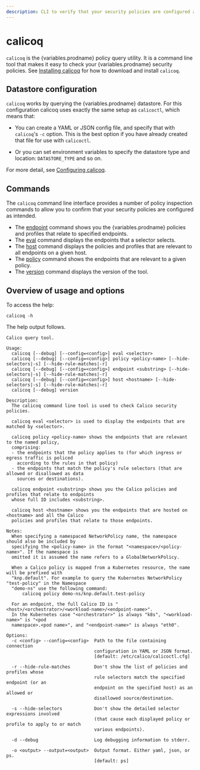 ```yaml
---
description: CLI to verify that your security policies are configured as intended.
---
```



# calicoq

`calicoq` is the {variables.prodname} policy query utility. It is a command line tool that
makes it easy to check your {variables.prodname} security policies.
See [Installing calicoq](../../../operations/clis/calicoq/index.mdx) for
how to download and install `calicoq`.

## Datastore configuration

`calicoq` works by querying the {variables.prodname} datastore. For this configuration calicoq uses exactly the same
setup as `calicoctl`, which means that:

- You can create a YAML or JSON config file, and specify that with `calicoq`'s
  `-c` option. This is the best option if you have already created that file
  for use with `calicoctl`.

- Or you can set environment variables to specify the datastore type and
  location: `DATASTORE_TYPE` and so on.

For more detail, see
[Configuring calicoq](../../../operations/clis/calicoq/configure/index.mdx).

## Commands

The `calicoq` command line interface provides a number of policy inspection
commands to allow you to confirm that your security policies are configured
as intended.

- The [endpoint](endpoint.mdx)
  command shows you the {variables.prodname} policies and profiles that relate to specified
  endpoints.
- The [eval](eval.mdx) command
  displays the endpoints that a selector selects.
- The [host](host.mdx) command
  displays the policies and profiles that are relevant to all endpoints on a
  given host.
- The [policy](policy.mdx)
  command shows the endpoints that are relevant to a given policy.
- The [version](version.mdx)
  command displays the version of the tool.

## Overview of usage and options

To access the help:

```
calicoq -h
```

The help output follows.

```
Calico query tool.

Usage:
  calicoq [--debug] [--config=<config>] eval <selector>
  calicoq [--debug] [--config=<config>] policy <policy-name> [--hide-selectors|-s] [--hide-rule-matches|-r]
  calicoq [--debug] [--config=<config>] endpoint <substring> [--hide-selectors|-s] [--hide-rule-matches|-r]
  calicoq [--debug] [--config=<config>] host <hostname> [--hide-selectors|-s] [--hide-rule-matches|-r]
  calicoq [--debug] version

Description:
  The calicoq command line tool is used to check Calico security policies.

  calicoq eval <selector> is used to display the endpoints that are matched by <selector>.

  calicoq policy <policy-name> shows the endpoints that are relevant to the named policy,
  comprising:
  - the endpoints that the policy applies to (for which ingress or egress traffic is policed
    according to the rules in that policy)
  - the endpoints that match the policy's rule selectors (that are allowed or disallowed as data
    sources or destinations).

  calicoq endpoint <substring> shows you the Calico policies and profiles that relate to endpoints
  whose full ID includes <substring>.

  calicoq host <hostname> shows you the endpoints that are hosted on <hostname> and all the Calico
  policies and profiles that relate to those endpoints.

Notes:
  When specifying a namespaced NetworkPolicy name, the namespace should also be included by
  specifying the <policy-name> in the format "<namespace>/<policy-name>". If the namespace is
  omitted it is assumed the name refers to a GlobalNetworkPolicy.

  When a Calico policy is mapped from a Kubernetes resource, the name will be prefixed with
  "knp.default". For example to query the Kubernetes NetworkPolicy "test-policy" in the Namespace
  "demo-ns" use the following command:
      calicoq policy demo-ns/knp.default.test-policy

  For an endpoint, the full Calico ID is "<host>/<orchestrator>/<workload-name>/<endpoint-name>".
  In the Kubernetes case "<orchestrator>" is always "k8s", "<workload-name>" is "<pod
  namespace>.<pod name>", and "<endpoint-name>" is always "eth0".

Options:
  -c <config> --config=<config>  Path to the file containing connection
                                 configuration in YAML or JSON format.
                                 [default: /etc/calico/calicoctl.cfg]

  -r --hide-rule-matches         Don't show the list of policies and profiles whose
                                 rule selectors match the specified endpoint (or an
                                 endpoint on the specified host) as an allowed or
                                 disallowed source/destination.

  -s --hide-selectors            Don't show the detailed selector expressions involved
                                 (that cause each displayed policy or profile to apply to or match
                                 various endpoints).

  -d --debug                     Log debugging information to stderr.

  -o <output> --output=<output>  Output format. Either yaml, json, or ps.
                                 [default: ps]
```
